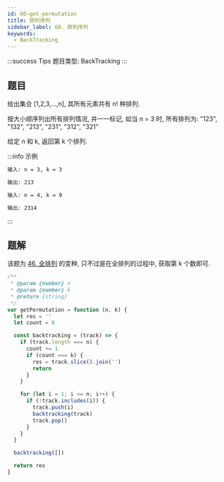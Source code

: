 ```yaml
---
id: 60-get-permutation
title: 排列序列
sidebar_label: 60. 排列序列
keywords:
  - BackTracking
---
```


:::success Tips
题目类型: BackTracking
:::

## 题目

给出集合 [1,2,3,...,n], 其所有元素共有 n! 种排列.

按大小顺序列出所有排列情况, 并一一标记, 如当 n = 3 时, 所有排列为: "123", "132", "213", "231", "312", "321"

给定 n 和 k, 返回第 k 个排列.

:::info 示例

```bash
输入: n = 3, k = 3

输出: 213
```

```bash
输入: n = 4, k = 9

输出: 2314
```

:::

## 题解

该题为 [46. 全排列](/leetcode/medium/46-permute) 的变种, 只不过是在全排列的过程中, 获取第 k 个数即可.

```ts
/**
 * @param {number} n
 * @param {number} k
 * @return {string}
 */
var getPermutation = function (n, k) {
  let res = ''
  let count = 0

  const backtracking = (track) => {
    if (track.length === n) {
      count += 1
      if (count === k) {
        res = track.slice().join('')
        return
      }
    }

    for (let i = 1; i <= n; i++) {
      if (!track.includes(i)) {
        track.push(i)
        backtracking(track)
        track.pop()
      }
    }
  }

  backtracking([])

  return res
}
```
